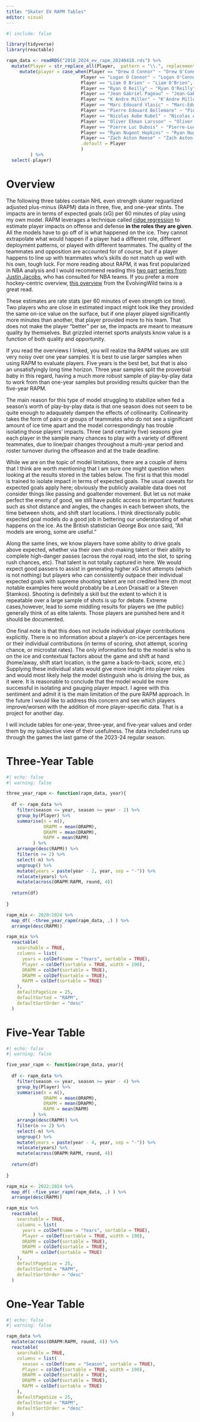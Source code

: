 ```yaml
---
title: "Skater EV RAPM Tables"
editor: visual
---
```


```r
#| include: false

library(tidyverse)
library(reactable)

rapm_data <- readRDS("2018_2024_ev_rapm_20240418.rds") %>% 
  mutate(Player = str_replace_all(Player,  pattern = "\\.", replacement = " ")) %>% 
     mutate(player = case_when(Player == "Drew O Connor" ~ "Drew O'Connor",
                            Player == "Logan O Connor" ~ "Logan O'Connor",
                            Player == "Liam O Brien" ~ "Liam O'Brien",
                            Player == "Ryan O Reilly" ~ "Ryan O'Reilly",
                            Player == "Jean Gabriel Pageau" ~ "Jean-Gabriel Pageau",
                            Player == "K Andre Miller" ~ "K'Andre Miller",
                            Player == "Marc Edouard Vlasic" ~ "Marc-Edouard Vlasic",
                            Player == "Pierre Edouard Bellemare" ~ "Pierre-Edouard Bellemare",
                            Player == "Nicolas Aube Kubel" ~ "Nicolas Aube-Kubel",
                            Player == "Oliver Ekman Larsson" ~ "Oliver Ekman-Larsson",
                            Player == "Pierre Luc Dubois" ~ "Pierre-Luc Dubois",
                            Player == "Ryan Nugent Hopkins" ~ "Ryan Nugent-Hopkins",
                            Player == "Zach Aston Reese" ~ "Zach Aston-Reese",
                            .default = Player
                            )
         ) %>% 
  select(-player)

```

# Overview

The following three tables contain NHL even strength skater reguarlized adjusted plus-minus (RAPM) data in three, five, and one-year stints. The impacts are in terms of expected goals (xG) per 60 minutes of play using my own model. RAPM leverages a technique called [ridge regression](https://en.wikipedia.org/wiki/Ridge_regression) to estimate player impacts on offense and defense **in the roles they are given**. All the models have to go off of is what happened on the ice. They cannot extrapolate what would happen if a player had a different role, different deployment patterns, or played with different teammates. The quality of the teammates and opposition are accounted for of course, but if a player happens to line up with teammates who's skills do not match up well with his own, tough luck. For more reading about RAPM, it was first popularized in NBA analysis and I would recommend reading this [two part](https://squared2020.com/2017/09/18/deep-dive-on-regularized-adjusted-plus-minus-i-introductory-example/) [series from Justin Jacobs](https://squared2020.com/2017/09/18/deep-dive-on-regularized-adjusted-plus-minus-ii-basic-application-to-2017-nba-data-with-r/), who has consulted for NBA teams. If you prefer a more hockey-centric overview, [this overview](https://hockey-graphs.com/2019/01/14/reviving-regularized-adjusted-plus-minus-for-hockey/) from the EvolvingWild twins is a great read.

These estimates are rate stats (per 60 minutes of even strength ice time). Two players who are close in estimated impact might look like they provided the same on-ice value on the surface, but if one player played significantly more minutes than another, that player provided more to his team. That does not make the player "better" per se, the impacts are meant to measure quality by themselves. But grizzled internet sports analysts know value is a function of both quality and opportunity.

If you read the overviews I linked, you will realize tha RAPM values are still very noisy over one year samples. It is best to use larger samples when using RAPM to evaluate players. Five years is the best bet, but that is also an unsatisfyingly long time horizon. Three year samples split the proverbial baby in this regard, having a much more robust sample of play-by-play data to work from than one-year samples but providing results quicker than the five-year RAPM.

The main reason for this type of model struggling to stabilize when fed a season's worth of play-by-play data is that one season does not seem to be quite enough to adaquately dampen the effects of collinearity. Collinearity takes the form of pairs or groups of teammates who do not see a significant amount of ice time apart and the model correspondingly has trouble isolating those players' impacts. Three (and certainly five) seasons give each player in the sample many chances to play with a variety of different teammates, due to line/pair changes throughout a multi-year period and roster turnover during the offseason and at the trade deadline.

While we are on the topic of model limitations, there are a couple of items that I think are worth mentioning that I am sure one might question when looking at the results stored in the tables below. The first is that this model is trained to isolate impact in terms of expected goals. The usual caveats for expected goals apply here; obviously the publicly available data does not consider things like passing and goaltender movement. But let us not make perfect the enemy of good, we still have public access to important features such as shot distance and angles, the changes in each between shots, the time between shots, and shift start locations. I think directionally public expected goal models do a good job in bettering our understanding of what happens on the ice. As the British statistician George Box once said, "All models are wrong, some are useful."

Along the same lines, we know players have some ability to drive goals above expected, whether via their own shot-making talent or their ability to complete high-danger passes (across the royal road, into the slot, to spring rush chances, etc). That talent is not totally captured in here. We would expect good passers to assist in generating higher xG shot attempts (which is not nothing) but players who can consistently outpace their individual expected goals with supreme shooting talent are not credited here (th most notable examples here would probably be a Leon Draisaitl or a Steven Stamkos). Shooting is definitely a skill but the extent to which it is repeatable over a large sample of shots is up for debate. Extreme cases,however, lead to some middling results for players we (the public) generally think of as elite talents. Those players are punished here and it should be documented.

One final note is that this does not include individual player contributions explicitly. There is no information about a player's on-ice percentages here or their individual contributions (in terms of scoring, shot attempt, scoring chance, or microstat rates). The only information fed to the model is who is on the ice and contextual factors about the game and shift at hand (home/away, shift start location, is the game a back-to-back, score, etc.) Supplying these individual stats would give more insight into player roles and would most likely help the model distinguish who is driving the bus, as it were. It is reasonable to conclude that the model would be more successful in isolating and gauging player impact. I agree with this sentiment and admit it is the main limitation of the pure RAPM approach. In the future I would like to address this concern and see which players improve/worsen with the addition of more player-specific data. That is a project for another day.

I will include tables for one-year, three-year, and five-year values and order them by my subjective view of their usefulness. The data included runs up through the games the last game of the 2023-24 regular season.

# Three-Year Table

```r
#| echo: false
#| warning: false

three_year_rapm <- function(rapm_data, year){
  
  df <- rapm_data %>% 
    filter(season <= year, season >= year - 2) %>% 
    group_by(Player) %>% 
    summarise(n = n(), 
              ORAPM = mean(ORAPM), 
              DRAPM = mean(DRAPM), 
              RAPM = mean(RAPM)
          ) %>% 
    arrange(desc(RAPM)) %>% 
    filter(n >= 2) %>% 
    select(-n) %>% 
    ungroup() %>% 
    mutate(years = paste(year - 2, year, sep = "-")) %>% 
    relocate(years) %>% 
    mutate(across(ORAPM:RAPM, round, 4))
  
  return(df)
  
}

rapm_mix <- 2020:2024 %>% 
  map_df( ~three_year_rapm(rapm_data, .) ) %>% 
  arrange(desc(RAPM))

rapm_mix %>% 
  reactable(
    searchable = TRUE,
    columns = list(
      years = colDef(name = "Years", sortable = TRUE), 
      Player = colDef(sortable = TRUE, width = 190), 
      ORAPM = colDef(sortable = TRUE), 
      DRAPM = colDef(sortable = TRUE), 
      RAPM = colDef(sortable = TRUE)
    ), 
    defaultPageSize = 25, 
    defaultSorted = "RAPM", 
    defaultSortOrder = "desc"
  )

```

# Five-Year Table

```r
#| echo: false
#| warning: false

five_year_rapm <- function(rapm_data, year){
  
  df <- rapm_data %>% 
    filter(season <= year, season >= year - 4) %>% 
    group_by(Player) %>% 
    summarise(n = n(), 
              ORAPM = mean(ORAPM), 
              DRAPM = mean(DRAPM), 
              RAPM = mean(RAPM)
          ) %>% 
    arrange(desc(RAPM)) %>% 
    filter(n >= 2) %>% 
    select(-n) %>% 
    ungroup() %>% 
    mutate(years = paste(year - 4, year, sep = "-")) %>% 
    relocate(years) %>% 
    mutate(across(ORAPM:RAPM, round, 4))
  
  return(df)
  
}

rapm_mix <- 2022:2024 %>% 
  map_df( ~five_year_rapm(rapm_data, .) ) %>% 
  arrange(desc(RAPM))

rapm_mix %>% 
  reactable(
    searchable = TRUE,
    columns = list(
      years = colDef(name = "Years", sortable = TRUE), 
      Player = colDef(sortable = TRUE, width = 190), 
      ORAPM = colDef(sortable = TRUE), 
      DRAPM = colDef(sortable = TRUE), 
      RAPM = colDef(sortable = TRUE)
    ), 
    defaultPageSize = 25, 
    defaultSorted = "RAPM", 
    defaultSortOrder = "desc"
  )


```

# One-Year Table

```r
#| echo: false
#| warning: false

rapm_data %>% 
  mutate(across(ORAPM:RAPM, round, 4)) %>%
  reactable(
    searchable = TRUE,
    columns = list(
      season = colDef(name = "Season", sortable = TRUE), 
      Player = colDef(sortable = TRUE, width = 190), 
      ORAPM = colDef(sortable = TRUE), 
      DRAPM = colDef(sortable = TRUE), 
      RAPM = colDef(sortable = TRUE)
    ), 
    defaultPageSize = 25, 
    defaultSorted = "RAPM", 
    defaultSortOrder = "desc"
  )

```
